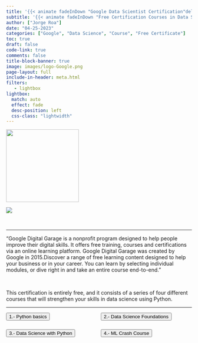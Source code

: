 ```yaml
---
title: '{{< animate fadeInDown "Google Data Scientist Certification"delay=.6s >}}'
subtitle: '{{< animate fadeInDown "Free Certification Courses in Data Science using Python from Google"delay=.6s >}}'
author: ["Jorge Roa"]
date: "04-25-2023"
categories: ["Google", "Data Science", "Course", "Free Certificate"]
toc: true
draft: false
code-link: true
comments: false
title-block-banner: true
image: images/logo-Google.png
page-layout: full
include-in-header: meta.html
filters:
   - lightbox
lightbox: 
  match: auto
  effect: fade
  desc-position: left
  css-class: "lightwidth"
---
```


![](images/google.png){width="197" fig-align="center"}



![](images/page.png)

</br>

<hr class="sep-2" />

"Google Digital Garage is a nonprofit program designed to help people improve their digital skills. It offers free training, courses and certifications via an online learning platform. Google Digital Garage was created by Google in 2015.Discover a range of free learning content designed to help your business or in your career. You can learn by selecting individual modules, or dive right in and take an entire course end-to-end."

</br>

This certification is entirely free, and it consists of a series of four different courses that will strengthen your skills in data science using Python.

<hr class="sep-2" />


```{=HTML}
<style>

.grid-container {
  display: grid;
  grid-template-columns: repeat(auto-fit, minmax(200px, 1fr));
  grid-gap: 10px;
  justify-content: center;
  align-items: center;
}

@media only screen and (max-width: 767px) {
  .container {
    display: flex;
    justify-content: center;
    align-items: center;
  }
}

@media only screen and (min-width: 768px) {
  .container {
    display: block;
  }
}

</style>

<div class="container">
  <div class="grid-container">
    <div>
      <form action="https://learndigital.withgoogle.com/digitalunlocked/course/learn-python-basics-for-data-analysis">
        <button class="btn-hover color-9" target="_blank"> 1.- Python basics
        </button>
      </form>
    </div>
    
    <div>
      <form action="https://learndigital.withgoogle.com/digitalunlocked/course/data-science-foundations">
        <button class="btn-hover color-9" target="_blank"> 2.- Data Science Foundations
        </button>
      </form>
    </div>
    
    <div>
      <form action="https://learndigital.withgoogle.com/digitalunlocked/course/data-science-with-python">
        <button class="btn-hover color-9" target="_blank"> 3.- Data Science with Python
        </button>
      </form>
    </div>
    
    <div>
      <form action="https://learndigital.withgoogle.com/digitalunlocked/course/machine-learning-crash-course">
        <button class="btn-hover color-9" target="_blank"> 4.- ML Crash Course
        </button>
      </form>
    </div>
  </div>
</div>



```
	
	
